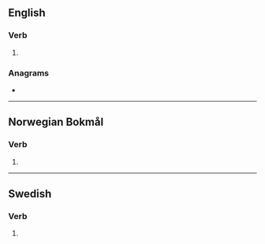 ==English==

===Verb===
{{head|en|verb form}}

# {{en-third-person singular of|slite}}

===Anagrams===
* {{anagrams|en|a=eilsst|Leists|Steils|Stiles|e-lists|islets|istles|sliest|stiles}}

----

==Norwegian Bokmål==

===Verb===
{{head|nb|verb form}}

# {{form of|passive form|slite|lang=nb}}

----

==Swedish==

===Verb===
{{head|sv|verb form}}

# {{sv-verb-form-pre-pass|slita}}